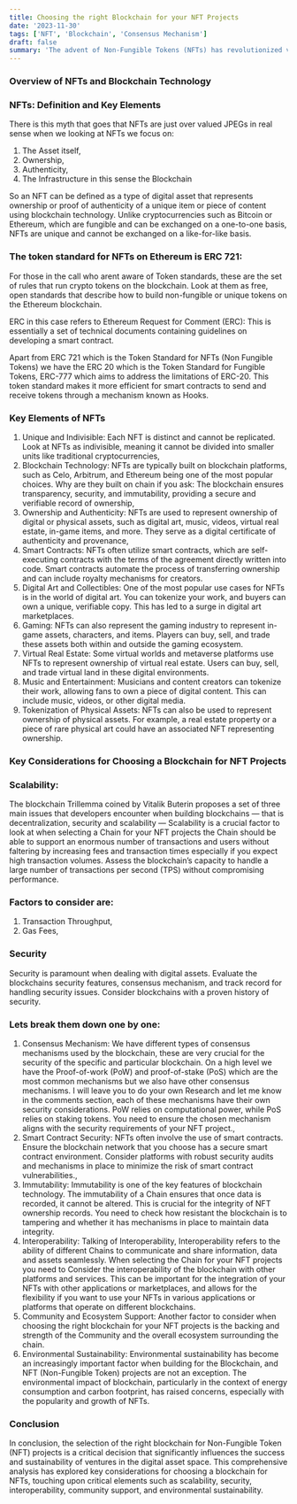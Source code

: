 ```yaml
---
title: Choosing the right Blockchain for your NFT Projects
date: '2023-11-30'
tags: ['NFT', 'Blockchain', 'Consensus Mechanism']
draft: false
summary: 'The advent of Non-Fungible Tokens (NFTs) has revolutionized various industries, from art and music to gaming and real estate. As the popularity of NFT projects continues to grow, selecting the appropriate blockchain becomes a crucial decision for developers, artists, and businesses. This piece provides a comprehensive analysis of the factors influencing the choice of blockchain for NFT projects, aiming to guide stakeholders in making informed decisions. The piece covers key aspects such as scalability, security, interoperability, community support, and environmental sustainability.'
---
```


### Overview of NFTs and Blockchain Technology

### NFTs: Definition and Key Elements

There is this myth that goes that NFTs are just over valued JPEGs in real sense when we looking at NFTs we focus on:

<ol>
  <li>The Asset itself,</li>
  <li>Ownership,</li>
  <li>Authenticity,</li>
  <li>The Infrastructure in this sense the Blockchain</li>
</ol>

So an NFT can be defined as a type of digital asset that represents ownership or proof of authenticity of a unique item or piece of content using blockchain technology. Unlike cryptocurrencies such as Bitcoin or Ethereum, which are fungible and can be exchanged on a one-to-one basis, NFTs are unique and cannot be exchanged on a like-for-like basis.

### The token standard for NFTs on Ethereum is ERC 721:

For those in the call who arent aware of Token standards, these are the set of rules that run crypto tokens on the blockchain. Look at them as free, open standards that describe how to build non-fungible or unique tokens on the Ethereum blockchain.

ERC in this case refers to Ethereum Request for Comment (ERC): This is essentially a set of technical documents containing guidelines on developing a smart contract.

Apart from ERC 721 which is the Token Standard for NFTs (Non Fungible Tokens) we have the ERC 20 which is the Token Standard for Fungible Tokens, ERC-777 which aims to address the limitations of ERC-20. This token standard makes it more efficient for smart contracts to send and receive tokens through a mechanism known as Hooks.

### Key Elements of NFTs

<ol>
  <li>
    Unique and Indivisible: Each NFT is distinct and cannot be replicated. Look at NFTs as
    indivisible, meaning it cannot be divided into smaller units like traditional cryptocurrencies,
  </li>
  <li>
    Blockchain Technology: NFTs are typically built on blockchain platforms, such as Celo, Arbitrum,
    and Ethereum being one of the most popular choices. Why are they built on chain if you ask: The
    blockchain ensures transparency, security, and immutability, providing a secure and verifiable
    record of ownership,
  </li>
  <li>
    Ownership and Authenticity: NFTs are used to represent ownership of digital or physical assets,
    such as digital art, music, videos, virtual real estate, in-game items, and more. They serve as
    a digital certificate of authenticity and provenance,
  </li>
  <li>
    Smart Contracts: NFTs often utilize smart contracts, which are self-executing contracts with the
    terms of the agreement directly written into code. Smart contracts automate the process of
    transferring ownership and can include royalty mechanisms for creators.
  </li>
  <li>
    Digital Art and Collectibles: One of the most popular use cases for NFTs is in the world of
    digital art. You can tokenize your work, and buyers can own a unique, verifiable copy. This has
    led to a surge in digital art marketplaces.
  </li>
  <li>
    Gaming: NFTs can also represent the gaming industry to represent in-game assets, characters, and
    items. Players can buy, sell, and trade these assets both within and outside the gaming
    ecosystem.
  </li>
  <li>
    Virtual Real Estate: Some virtual worlds and metaverse platforms use NFTs to represent ownership
    of virtual real estate. Users can buy, sell, and trade virtual land in these digital
    environments.
  </li>
  <li>
    Music and Entertainment: Musicians and content creators can tokenize their work, allowing fans
    to own a piece of digital content. This can include music, videos, or other digital media.
  </li>
  <li>
    Tokenization of Physical Assets: NFTs can also be used to represent ownership of physical
    assets. For example, a real estate property or a piece of rare physical art could have an
    associated NFT representing ownership.
  </li>
</ol>

### Key Considerations for Choosing a Blockchain for NFT Projects

### Scalability:

The blockchain Trillemma coined by Vitalik Buterin proposes a set of three main issues that developers encounter when building blockchains — that is decentralization, security and scalability — Scalability is a crucial factor to look at when selecting a Chain for your NFT projects the Chain should be able to support an enormous number of transactions and users without faltering by increasing fees and transaction times especially if you expect high transaction volumes. Assess the blockchain’s capacity to handle a large number of transactions per second (TPS) without compromising performance.

### Factors to consider are:

<ol>
  <li>Transaction Throughput,</li>
  <li>Gas Fees,</li>
</ol>

### Security

Security is paramount when dealing with digital assets. Evaluate the blockchains security features, consensus mechanism, and track record for handling security issues. Consider blockchains with a proven history of security.

### Lets break them down one by one:

<ol>
  <li>
    Consensus Mechanism: We have different types of consensus mechanisms used by the blockchain,
    these are very crucial for the security of the specific and particular blockchain. On a high
    level we have the Proof-of-work (PoW) and proof-of-stake (PoS) which are the most common
    mechanisms but we also have other consensus mechanisms. I will leave you to do your own Research
    and let me know in the comments section, each of these mechanisms have their own security
    considerations. PoW relies on computational power, while PoS relies on staking tokens. You need
    to ensure the chosen mechanism aligns with the security requirements of your NFT project.,
  </li>
  <li>
    Smart Contract Security: NFTs often involve the use of smart contracts. Ensure the blockchain
    network that you choose has a secure smart contract environment. Consider platforms with robust
    security audits and mechanisms in place to minimize the risk of smart contract vulnerabilities.,
  </li>
  <li>
    Immutability: Immutability is one of the key features of blockchain technology. The immutability
    of a Chain ensures that once data is recorded, it cannot be altered. This is crucial for the
    integrity of NFT ownership records. You need to check how resistant the blockchain is to
    tampering and whether it has mechanisms in place to maintain data integrity.
  </li>
  <li>
    Interoperability: Talking of Interoperability, Interoperability refers to the ability of
    different Chains to communicate and share information, data and assets seamlessly. When
    selecting the Chain for your NFT projects you need to Consider the interoperability of the
    blockchain with other platforms and services. This can be important for the integration of your
    NFTs with other applications or marketplaces, and allows for the flexibility if you want to use
    your NFTs in various applications or platforms that operate on different blockchains.
  </li>
  <li>
    Community and Ecosystem Support: Another factor to consider when choosing the right blockchain
    for your NFT projects is the backing and strength of the Community and the overall ecosystem
    surrounding the chain.
  </li>
  <li>
    Environmental Sustainability: Environmental sustainability has become an increasingly important
    factor when building for the Blockchain, and NFT (Non-Fungible Token) projects are not an
    exception. The environmental impact of blockchain, particularly in the context of energy
    consumption and carbon footprint, has raised concerns, especially with the popularity and growth
    of NFTs.
  </li>
</ol>

### Conclusion

In conclusion, the selection of the right blockchain for Non-Fungible Token (NFT) projects is a critical decision that significantly influences the success and sustainability of ventures in the digital asset space. This comprehensive analysis has explored key considerations for choosing a blockchain for NFTs, touching upon critical elements such as scalability, security, interoperability, community support, and environmental sustainability.
